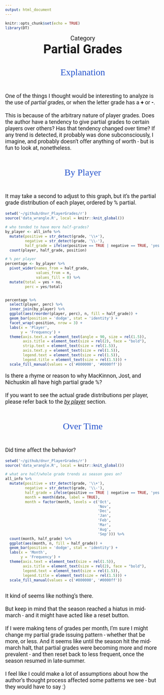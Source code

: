 ```yaml
---
output: html_document
---
```


```r
knitr::opts_chunk$set(echo = TRUE)
library(DT)
```

<p id = "cat">Category</p>
<strong><p id = "title">Partial Grades</p></strong>
<br><br>
<p id="section">Explanation</p>
<br>

<p id='desc'>One of the things I thought would be interesting to analyze is the use of *partial grades*, or when the letter grade has a **+** or **-**.<br><br>This is because of the arbitrary nature of player grades. Does the author have a tendency to give partial grades to certain players over others? Has that tendency changed over time? If any trend is detected, it probably was done subconsciously, I imagine, and probably doesn't offer anything of worth - but is fun to look at, nonetheless.</p>

<br><br>
<p id="section"> By Player</p>
<br>

<p id='desc'>It may take a second to adjust to this graph, but it's the partial grade distribution of each player, ordered by % partial.</p>

```r
setwd('~/github/dnvr_PlayerGrades/r')
source('data_wrangle.R', local = knitr::knit_global())

# who tended to have more half-grades?
by_player <- all_info %>% 
  mutate(positive = str_detect(grade, '\\+'),
         negative = str_detect(grade, '\\-'),
         half_grade = ifelse(positive == TRUE | negative == TRUE, 'yes', 'no')) %>% 
  count(player, half_grade, position)

# % per player
percentage <- by_player %>% 
  pivot_wider(names_from = half_grade,
              values_from = n,
              values_fill = 0) %>% 
  mutate(total = yes + no,
         perc = yes/total)


percentage %>% 
  select(player, perc) %>% 
  inner_join(by_player) %>% 
  ggplot(aes(reorder(player, perc), n, fill = half_grade)) + 
  geom_bar(position = 'dodge', stat = 'identity') + 
  facet_wrap(~position, nrow = 3) + 
  labs(x = 'Player',
       y = 'Frequency') +
  theme(axis.text.x = element_text(angle = 90, size = rel(1.5)),
        axis.title = element_text(size = rel(2), face = "bold"),
        strip.text = element_text(size = rel(1.5)),
        axis.text.y = element_text(size = rel(1.5)),
        legend.text = element_text(size = rel(1.5)),
        legend.title = element_text(size = rel(1.5))) +
  scale_fill_manual(values = c('#800000', '#0000ff'))

```

<p id="desc">Is there a rhyme or reason to why MacKinnon, Jost, and Nichuskin all have high partial grade %?<br><br>If you want to see the actual grade distributions per player, please refer back to the <a class="link" href="by_player.html">*by player*</a> section.</p>

<br><br>
<p id="section">Over Time</p>
<br>

<p id="desc">Did time affect the behavior?</p>

```r
setwd('~/github/dnvr_PlayerGrades/r')
source('data_wrangle.R', local = knitr::knit_global())

# what are half/whole grade trends as season goes on?
all_info %>% 
  mutate(positive = str_detect(grade, '\\+'),
         negative = str_detect(grade, '\\-'),
         half_grade = ifelse(positive == TRUE | negative == TRUE, 'yes', 'no'),
         month = month(date, label = TRUE),
         month = factor(month, levels = c('Oct',
                                          'Nov',
                                          'Dec',
                                          'Jan',
                                          'Feb',
                                          'Mar',
                                          'Aug',
                                          'Sep'))) %>%
  count(month, half_grade) %>% 
  ggplot(aes(month, n, fill = half_grade)) + 
  geom_bar(position = 'dodge', stat = 'identity') + 
  labs(x = 'Month',
       y = 'Frequency') +
  theme(axis.text = element_text(size = rel(1.5)),
        axis.title = element_text(size = rel(2), face = "bold"),
        legend.text = element_text(size = rel(1.5)),
        legend.title = element_text(size = rel(1.5))) +
  scale_fill_manual(values = c('#800000', '#0000ff'))
  
```

<p id="desc">It kind of seems like nothing's there.<br><br>But keep in mind that the season reached a hiatus in mid-march - and it might have acted like a reset button.<br><br>If I were making tens of grades per month, I'm sure I might change my partial grade issuing pattern - whether that be more, or less. And it seems like until the season hit the mid-march halt, that partial grades were becoming more and more prevalent - and then reset back to less frequent, once the season resumed in late-summer.<br><br>I feel like I could make a lot of assumptions about how the author's thought process affected some patterns we see - but they would have to say :)</p>


<style>
@import url('https://fonts.googleapis.com/css2?family=Roboto:wght@500&display=swap');
@import url('https://fonts.googleapis.com/css2?family=Zilla+Slab:wght@300;500&display=swap');

#cat{
  margin: auto;
  text-align: center;
  font-size: 20px;
  font-family: 'Roboto', sans-serif;
}

#title{
  margin: auto;
  text-align: center;
  font-size: 40px;
  font-family: 'Roboto', sans-serif;
}

#desc{
  font-size: 18px;
  font-family: 'Roboto', sans-serif;
}

#section{
  margin: auto;
  text-align: center;
  font-family: 'Zilla Slab', serif;
  font-size: 30px;
  color: #2553CC;
}

</style>